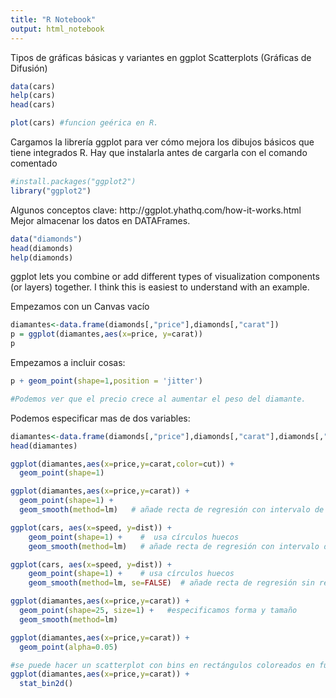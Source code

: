 ```yaml
---
title: "R Notebook"
output: html_notebook
---
```


Tipos de gráficas básicas y variantes en ggplot
Scatterplots (Gráficas de Difusión)

```r
data(cars)
help(cars)
head(cars)
```

```r
plot(cars) #funcion geérica en R. 
```

Cargamos la librería ggplot para ver cómo mejora los dibujos básicos que tiene integrados R. Hay que instalarla antes de cargarla con el comando comentado

```r
#install.packages("ggplot2")
library("ggplot2")


```

Algunos conceptos clave: http://ggplot.yhathq.com/how-it-works.html
  Mejor almacenar los datos en DATAFrames.
  
```r
data("diamonds")
head(diamonds)
help(diamonds)
```

ggplot lets you combine or add different types of visualization components (or layers) together. I think this is easiest to understand with an example.

Empezamos con un Canvas vacío
```r

diamantes<-data.frame(diamonds[,"price"],diamonds[,"carat"])
p = ggplot(diamantes,aes(x=price, y=carat))
p
```
  
Empezamos a incluir cosas: 

```r
p + geom_point(shape=1,position = 'jitter')

#Podemos ver que el precio crece al aumentar el peso del diamante. 
```

Podemos especificar mas de dos variables:
```r
diamantes<-data.frame(diamonds[,"price"],diamonds[,"carat"],diamonds[,"cut"])
head(diamantes)

ggplot(diamantes,aes(x=price,y=carat,color=cut)) +
  geom_point(shape=1)

```

```r
ggplot(diamantes,aes(x=price,y=carat)) +
  geom_point(shape=1) +
  geom_smooth(method=lm)   # añade recta de regresión con intervalo de confianza 95%
```
  
  
```r
ggplot(cars, aes(x=speed, y=dist)) +
    geom_point(shape=1) +    #  usa círculos huecos
    geom_smooth(method=lm)   # añade recta de regresión con intervalo de confianza 95% 
```
  
```r
ggplot(cars, aes(x=speed, y=dist)) +
    geom_point(shape=1) +    # usa círculos huecos
    geom_smooth(method=lm, se=FALSE)  # añade recta de regresión sin región de confianza
```
  
```r
ggplot(diamantes,aes(x=price,y=carat)) +
  geom_point(shape=25, size=1) +   #especificamos forma y tamaño
  geom_smooth(method=lm)  
```
  
```r
ggplot(diamantes,aes(x=price,y=carat)) +
  geom_point(alpha=0.05)

```
  
```r
#se puede hacer un scatterplot con bins en rectángulos coloreados en funciónd e una variable
ggplot(diamantes,aes(x=price,y=carat)) +
  stat_bin2d()


```

